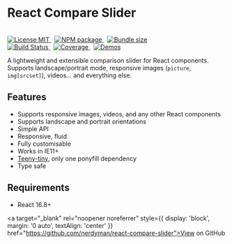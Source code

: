 
<Meta title="Docs/Intro" />

<div style={{ maxWidth: '600px', margin: '0 auto' }}>

<div style={{ textAlign: 'center' }}>

# React Compare Slider

<br />

<a href="https://github.com/nerdyman/react-compare-slider/blob/master/LICENSE">
    <img src="https://img.shields.io/npm/l/react-compare-slider.svg" alt="License MIT" />
</a>
&nbsp;
<a href="https://npmjs.com/package/react-compare-slider">
    <img src="https://img.shields.io/npm/v/react-compare-slider.svg" alt="NPM package" />
</a>
&nbsp;
<a href="https://bundlephobia.com/result?p=react-compare-slider">
    <img src="https://img.shields.io/bundlephobia/minzip/react-compare-slider.svg" alt="Bundle size" />
</a>

<br/>

<a href="https://github.com/nerdyman/react-compare-slider/actions?query=workflow%3Abuild">
    <img src="https://img.shields.io/github/workflow/status/nerdyman/react-compare-slider/build" alt="Build Status" />
</a>
&nbsp;
<a href="https://codeclimate.com/github/nerdyman/react-compare-slider">
    <img src="https://img.shields.io/codeclimate/coverage/nerdyman/react-compare-slider" alt="Coverage" />
</a>
&nbsp;
<a href="https://react-compare-slider.netlify.app/">
    <img src="https://img.shields.io/badge/demos-🚀-blue.svg" alt="Demos" />
</a>


A lightweight and extensible comparison slider for React components. Supports
landscape/portrait mode, responsive images (`picture`, `img[srcset]`), videos&hellip; and everything else.

</div>

## Features

- Supports responsive images, videos, and any other React components
- Supports landscape and portrait orientations
- Simple API
- Responsive, fluid
- Fully customisable
- Works in IE11+
- [Teeny-tiny](https://bundlephobia.com/result?p=react-compare-slider), only one ponyfill dependency
- Type safe

## Requirements

- React 16.8+

<a target="_blank" rel="noopener noreferrer" style={{ display: 'block', margin: '0 auto', textAlign: 'center' }} href="https://github.com/nerdyman/react-compare-slider">View on GitHub</a>

</div>
